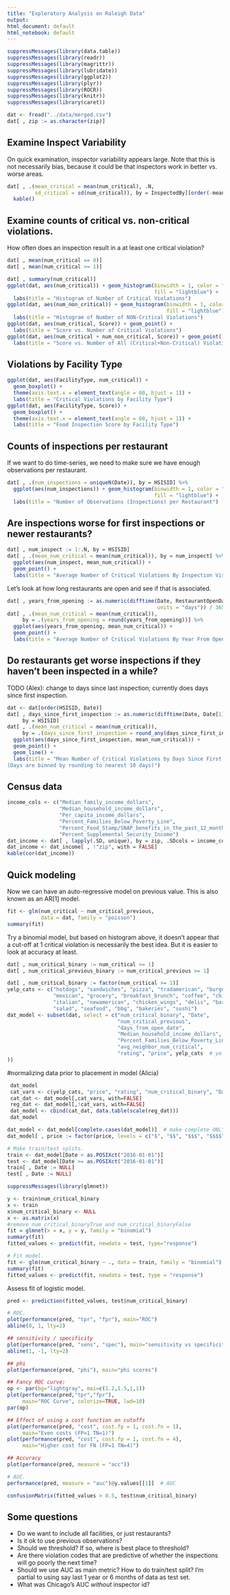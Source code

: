 ```yaml
---
title: "Exploratory Analysis on Raleigh Data"
output:
html_document: default
html_notebook: default
---
```



```r
suppressMessages(library(data.table))
suppressMessages(library(readr))
suppressMessages(library(magrittr))
suppressMessages(library(lubridate))
suppressMessages(library(ggplot2))
suppressMessages(library(plyr))
suppressMessages(library(ROCR))
suppressMessages(library(knitr))
suppressMessages(library(caret))
```

```r
dat <- fread("../data/merged.csv")
dat[ , zip := as.character(zip)]
```


## Examine Inspect Variability 

On quick examination, inspector variability appears large. Note that this is 
not necessarily bias, because it could be that inspectors work in better vs. 
worse areas. 

```r
dat[ , .(mean_critical = mean(num_critical), .N,
         sd_critical = sd(num_critical)), by = InspectedBy][order(-mean_critical)] %>% 
  kable()
```

## Examine counts of critical vs. non-critical violations. 

How often does an inspection result in a at least one critical violation? 

```r
dat[ , mean(num_critical == 0)]
dat[ , mean(num_critical >= 1)]
```

```r
dat[ , summary(num_critical)]
ggplot(dat, aes(num_critical)) + geom_histogram(binwidth = 1, color = "black", 
                                                fill = "lightblue") + 
  labs(title = "Histogram of Number of Critical Violations") 
ggplot(dat, aes(num_non_critical)) + geom_histogram(binwidth = 1, color = "black", 
                                                    fill = "lightblue") + 
  labs(title = "Histogram of Number of NON-Critical Violations") 
ggplot(dat, aes(num_critical, Score)) + geom_point() + 
  labs(title = "Score vs. Number of Critical Violations")
ggplot(dat, aes(num_critical + num_non_critical, Score)) + geom_point() +
  labs(title = "Score vs. Number of All (Critical+Non-Critical) Violations")
```

## Violations by Facility Type 

```r
ggplot(dat, aes(FacilityType, num_critical)) + 
  geom_boxplot() + 
  theme(axis.text.x = element_text(angle = 60, hjust = 1)) + 
  labs(title = "Critical Violations by Facility Type")
ggplot(dat, aes(FacilityType, Score)) + 
  geom_boxplot() + 
  theme(axis.text.x = element_text(angle = 60, hjust = 1)) + 
  labs(title = "Food Inspection Score by Facility Type")
```

## Counts of inspections per restaurant

If we want to do time-series, we need to make sure we have enough observations
per restaurant. 

```r
dat[ , .(num_inspections = uniqueN(Date)), by = HSISID] %>% 
  ggplot(aes(num_inspections)) + geom_histogram(binwidth = 1, color = "black", 
                                                fill = "lightblue") + 
  labs(title = "Number of Observations (Inspections) per Restaurant")
```

## Are inspections worse for first inspections or newer restaurants? 

```r
dat[ , num_inspect := 1:.N, by = HSISID]
dat[ , .(mean_num_critical = mean(num_critical)), by = num_inspect] %>% 
  ggplot(aes(num_inspect, mean_num_critical)) +
  geom_point() + 
  labs(title = "Average Number of Critical Violations By Inspection Visit Number")
```

Let's look at how long restaurants are open and see if that is associated. 

```r
dat[ , years_from_opening := as.numeric(difftime(Date, RestaurantOpenDate, 
                                                 units = "days")) / 365]
dat[ , .(mean_num_critical = mean(num_critical)), 
     by = .(years_from_opening = round(years_from_opening))] %>% 
  ggplot(aes(years_from_opening, mean_num_critical)) +
  geom_point() + 
  labs(title = "Average Number of Critical Violations By Year From Opening")
```

## Do restaurants get worse inspections if they haven't been inspected in a while? 

TODO (Alex): change to days since last inspection; currently does days since first inspection. 

```r
dat <- dat[order(HSISID, Date)]
dat[ , days_since_first_inspection := as.numeric(difftime(Date, Date[1], units = "days")), 
     by = HSISID] 
dat[ , .(mean_num_critical = mean(num_critical)), 
     by = .(days_since_first_inspection = round_any(days_since_first_inspection, 10))] %>% 
  ggplot(aes(days_since_first_inspection, mean_num_critical)) + 
  geom_point() + 
  geom_line() + 
  labs(title = "Mean Number of Critical Violations by Days Since First Inspection
(Days are binned by rounding to nearest 10 days)")
```

## Census data 

```r
income_cols <- c("Median_family_income_dollars", 
                 "Median_household_income_dollars", 
                 "Per_capita_income_dollars", 
                 "Percent_Families_Below_Poverty_Line", 
                 "Percent_Food_Stamp/SNAP_benefits_in_the_past_12_months", 
                 "Percent_Supplemental_Security_Income")
dat_income <- dat[ , lapply(.SD, unique), by = zip, .SDcols = income_cols]
dat_income <- dat_income[ , !"zip", with = FALSE]
kable(cor(dat_income))
```

## Quick modeling 

Now we can have an auto-regressive model on previous value. This is also 
known as an AR[1] model. 

```r
fit <- glm(num_critical ~ num_critical_previous, 
           data = dat, family = "poisson")
summary(fit)
```



Try a binomial model, but based on histogram above, it doesn't appear that 
a cut-off at 1 critical violation is necessarily the best idea. But it is easier
to look at accuracy at least. 

```r
dat[ , num_critical_binary := num_critical >= 1]
dat[ , num_critical_previous_binary := num_critical_previous >= 1]
```



```r
dat[ , num_critical_binary := factor(num_critical >= 1)]
yelp_cats <- c("hotdogs", "sandwiches", "pizza", "tradamerican", "burgers", 
               "mexican", "grocery", "breakfast_brunch", "coffee", "chinese", 
               "italian", "newamerican", "chicken_wings", "delis", "bars", 
               "salad", "seafood", "bbq", "bakeries", "sushi")
dat_model <- subset(dat, select = c("num_critical_binary", "Date",
                                    "num_critical_previous",
                                    "days_from_open_date",
                                    "Median_household_income_dollars",
                                    "Percent_Families_Below_Poverty_Line", 
                                    "avg_neighbor_num_critical", 
                                    "rating", "price", yelp_cats  # yelp
))
```

#normalizing data prior to placement in model (Alicia)
```r
 dat_model
 cat_vars <- c(yelp_cats, "price", "rating", "num_critical_binary", "Date")
 cat_dat <- dat_model[,cat_vars, with=FALSE]
 reg_dat <- dat_model[,!cat_vars, with=FALSE]
 dat_model <- cbind(cat_dat, data.table(scale(reg_dat)))
 dat_model
```


```r
dat_model <- dat_model[complete.cases(dat_model)]  # make complete ONLY for quick modelling
dat_model[ , price := factor(price, levels = c("$", "$$", "$$$", "$$$$"))]

# Make train/test splits. 
train <- dat_model[Date < as.POSIXct("2016-01-01")]
test <- dat_model[Date >= as.POSIXct("2016-01-01")]
train[ , Date := NULL]
test[ , Date := NULL]
```

```r
suppressMessages(library(glmnet))

y <- train$num_critical_binary
x <- train
x$num_critical_binary <- NULL
x <- as.matrix(x)
#remove num_critical_binaryTrue and num_critical_binaryFalse
fit = glmnet(x = x, y = y, family = "binomial")
summary(fit)
fitted_values <- predict(fit, newdata = test, type="response")
```

```r
# Fit model. 
fit <- glm(num_critical_binary ~ ., data = train, family = "binomial")
summary(fit)
fitted_values <- predict(fit, newdata = test, type = "response")
```

Assess fit of logistic model. 

```r
pred <- prediction(fitted_values, test$num_critical_binary)

# ROC.
plot(performance(pred, "tpr", "fpr"), main="ROC")
abline(0, 1, lty=2)

## sensitivity / specificity
plot(performance(pred, "sens", "spec"), main="sensitivity vs specificity")
abline(1, -1, lty=2)

## phi
plot(performance(pred, "phi"), main="phi scores")

## Fancy ROC curve:
op <- par(bg="lightgray", mai=c(1.2,1.5,1,1))
plot(performance(pred,"tpr","fpr"), 
     main="ROC Curve", colorize=TRUE, lwd=10)
par(op)

## Effect of using a cost function on cutoffs
plot(performance(pred, "cost", cost.fp = 1, cost.fn = 1), 
     main="Even costs (FP=1 TN=1)")
plot(performance(pred, "cost", cost.fp = 1, cost.fn = 4), 
     main="Higher cost for FN (FP=1 TN=4)")

## Accuracy
plot(performance(pred, measure = "acc"))

# AUC.
performance(pred, measure = "auc")@y.values[[1]]  # AUC
```

```r
confusionMatrix(fitted_values > 0.5, test$num_critical_binary)
```




## Some questions

- Do we want to include all facilities, or just restaurants? 
- Is it ok to use previous observations? 
- Should we threshold? If so, where is best place to threshold? 
- Are there violation codes that are predictive of whether the inspections will go poorly the next time?
- Should we use AUC as main metric? How to do train/test split? I'm partial to using say last 1 year 
or 6 months of data as test set. 
- What was Chicago's AUC _without_ inspector id? 

